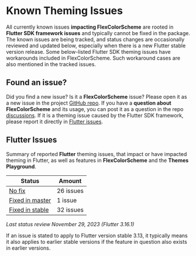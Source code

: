 # Known Theming Issues

All currently known issues **impacting FlexColorScheme** are rooted in **Flutter SDK framework issues** and typically cannot be fixed in the package. The known issues are being tracked, and status changes are occasionally reviewed and updated below, especially when there is a new Flutter stable version release. Some below-listed Flutter SDK theming issues have workarounds included in FlexColorScheme. Such workaround cases are also mentioned in the tracked issues. 

## Found an issue?

Did you find a new issue? Is it a **FlexColorScheme** issue? Please open it as a new issue in the project [GitHub repo](https://github.com/rydmike/flex_color_scheme/issues). If you have a **question about FlexColorScheme** and its usage, you can post it as a question in the repo [discussions](https://github.com/rydmike/flex_color_scheme/discussions). If it is a theming issue caused by the Flutter SDK framework, please report it directly in [Flutter issues](https://github.com/flutter/flutter/issues/new/choose).


## Flutter Issues

Summary of reported **Flutter** theming issues, that impact or have impacted theming in Flutter, as well as features in **FlexColorScheme** and the **Themes Playground**.

| Status                                        | Amount    |
|-----------------------------------------------|-----------|
| [No fix](/known_issues_no_fix)                | 26 issues |
| [Fixed in master](/known_issues_master_fix)   | 1 issue   |
| [Fixed in stable](/known_issues_stable_fix)   | 32 issues |

_Last status review November 29, 2023 (Flutter 3.16.1)_

If an issue is stated to apply to Flutter version stable 3.13, it typically means it also applies to earlier stable versions if the feature in question also exists in earlier versions.






